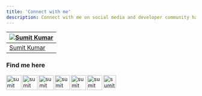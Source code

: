 ```yaml
---
title: 'Connect with me'
description: Connect with me on social media and developer community handles.
---
```



[![Sumit Kumar](https://i.imgur.com/is9LqIr.png)]() |
-|
[Sumit Kumar](https://github.com/IMSumitKumar) |)


### Find me here


[<img align="left" alt="sumit" width="40px" src="https://img.icons8.com/bubbles/50/000000/instagram-new.png"/>](https://www.instagram.com/data.lead/?hl=en)
[<img align="left" alt="sumit" width="40px" src="https://img.icons8.com/bubbles/50/000000/linkedin.png"/>](www.linkedin.com/in/sumit706)
[<img align="left" alt="sumit" width="40px" src="https://img.icons8.com/bubbles/50/000000/github.png"/>](https://imsumitkumar.github.io/sumit/)
[<img align="left" alt="sumit" width="40px" src="https://img.icons8.com/bubbles/50/000000/youtube-play.png"/>](https://imsumitkumar.github.io/sumit/)
[<img align="left" alt="sumit" width="40px" src="https://img.icons8.com/bubbles/50/000000/medium-new.png"/>](https://medium.com/@sumit07)
[<img align="left" alt="sumit" width="40px" src="https://img.icons8.com/carbon-copy/100/000000/linkedin.png"/>](https://inblog.in/@sksumit068)
[<img align="left" alt="sumit" width="34px" src="https://img.icons8.com/windows/32/000000/kaggle.png"/>](https://www.kaggle.com/sumitdon)

### 


<br />
<br />
<br />
<br />
<br />